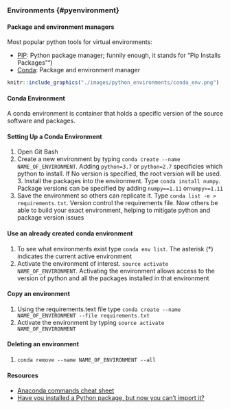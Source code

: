 ### Environments {#pyenvironment} {-}

#### Package and environment managers {-}

Most popular python tools for virtual environments:

* [PIP](https://pip.pypa.io/en/stable/): Python package manager; funnily enough, it stands for "Pip Installs Packages"") 
* [Conda](https://conda.io/): Package and environment manager

```r
knitr::include_graphics("./images/python_environments/conda_env.png")
```

#### Conda Environment {-}

A conda environment is container that holds a specific version of the source software and packages.

#### Setting Up a Conda Environment {-}

1. Open Git Bash
2. Create a new environment by typing `conda create --name NAME_OF_ENVIRONMENT`. Adding `python=3.7` or `python=2.7` specificies which python to install. If No version is specified, the root version will be used.		3. Install the packages into the environment. Type `conda install numpy`. Package versions can be specified by adding `numpy==1.11` or` numpy>=1.11`
4. Save the environment so others can replicate it. Type `conda list -e > requirements.txt`. Version control the requirements file. Now others be able to build your exact environment, helping to mitigate python and package version issues 

#### Use an already created conda environment {-}

1. To see what environments exist type `conda env list`. The asterisk (*) indicates the current active environment 
2. Activate the environment of interest. `source activate NAME_OF_ENVIRONMENT`. Activating the environment allows access to the version of python and all the packages installed in that environment
	
#### Copy an environment {-}

1. Using the requirements.text file type `conda create --name NAME_OF_ENVIRONMENT --file requirements.txt`
2. Activate the environment by typing `source activate NAME_OF_ENVIRONMENT`

#### Deleting an environment {-}

1. `conda remove --name NAME_OF_ENVIRONMENT --all`

#### Resources {-}

* [Anaconda commands cheat sheet](https://conda.io/docs/_downloads/conda-cheatsheet.pdf)
* [Have you installed a Python package, but now you can't import it?](http://takluyver.github.io/posts/i-cant-import-it.html)
